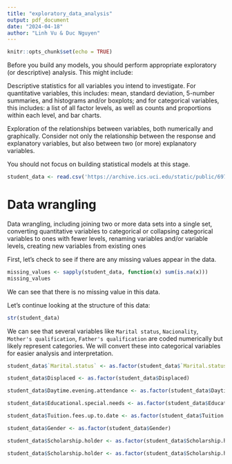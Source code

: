 ```yaml
---
title: "exploratory_data_analysis"
output: pdf_document
date: "2024-04-18"
author: "Linh Vu & Duc Nguyen"
---
```


```r
knitr::opts_chunk$set(echo = TRUE)
```

Before you build any models, you should perform appropriate exploratory (or descriptive) analysis. This might include:

Descriptive statistics for all variables you intend to investigate. For quantitative variables, this includes: mean, standard deviation, 5-number summaries, and histograms and/or boxplots; and for categorical variables, this includes: a list of all factor levels, as well as counts and proportions within each level, and bar charts.

Exploration of the relationships between variables, both numerically and graphically. Consider not only the relationship between the response and explanatory variables, but also between two (or more) explanatory variables.

You should not focus on building statistical models at this stage.

```r
student_data <- read.csv('https://archive.ics.uci.edu/static/public/697/data.csv')
```

# Data wrangling #

Data wrangling, including joining two or more data sets into a single set, converting quantitative variables to categorical or collapsing categorical variables to ones with fewer levels, renaming variables and/or variable levels, creating new variables from existing ones

First, let's check to see if there are any missing values appear in the data. 

```r
missing_values <- sapply(student_data, function(x) sum(is.na(x)))
missing_values
```
We can see that there is no missing value in this data. 

Let's continue looking at the structure of this data: 

```r
str(student_data)
```

We can see that several variables like `Marital status`, `Nacionality`, `Mother's qualification`, `Father's qualification` are coded numerically but likely represent categories. We will convert these into categorical variables for easier analysis and interpretation.

```r
student_data$`Marital.status` <- as.factor(student_data$`Marital.status`)

student_data$Displaced <- as.factor(student_data$Displaced)

student_data$Daytime.evening.attendance <- as.factor(student_data$Daytime.evening.attendance)

student_data$Educational.special.needs <- as.factor(student_data$Educational.special.needs)

student_data$Tuition.fees.up.to.date <- as.factor(student_data$Tuition.fees.up.to.date)

student_data$Gender <- as.factor(student_data$Gender)

student_data$Scholarship.holder <- as.factor(student_data$Scholarship.holder)

student_data$Scholarship.holder <- as.factor(student_data$Scholarship.holder)
```

